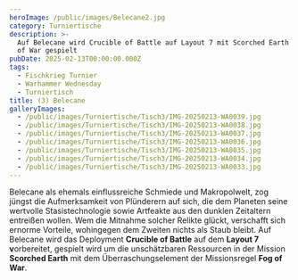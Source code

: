 ```yaml
---
heroImage: /public/images/Belecane2.jpg
category: Turniertische
description: >-
  Auf Belecane wird Crucible of Battle auf Layout 7 mit Scorched Earth und Fog
  of War gespielt
pubDate: 2025-02-13T00:00:00.000Z
tags:
  - Fischkrieg Turnier
  - Warhammer Wednesday
  - Turniertisch
title: (3) Belecane
galleryImages:
  - /public/images/Turniertische/Tisch3/IMG-20250213-WA0039.jpg
  - /public/images/Turniertische/Tisch3/IMG-20250213-WA0038.jpg
  - /public/images/Turniertische/Tisch3/IMG-20250213-WA0037.jpg
  - /public/images/Turniertische/Tisch3/IMG-20250213-WA0036.jpg
  - /public/images/Turniertische/Tisch3/IMG-20250213-WA0035.jpg
  - /public/images/Turniertische/Tisch3/IMG-20250213-WA0034.jpg
  - /public/images/Turniertische/Tisch3/IMG-20250213-WA0033.jpg
---
```


Belecane als ehemals einflussreiche Schmiede und Makropolwelt, zog jüngst die Aufmerksamkeit von Plünderern auf sich, die dem Planeten seine wertvolle Stasistechnologie sowie Artfeakte aus den dunklen Zeitaltern entreißen wollen. Wem die Mitnahme solcher Relikte glückt, verschafft sich ernorme Vorteile, wohingegen dem Zweiten nichts als Staub bleibt. Auf Belecane wird das Deployment **Crucible of Battle** auf dem **Layout 7 v**orbereitet, gespielt wird um die unschätzbaren Ressourcen in der Mission **Scorched Earth** mit dem Überraschungselement der Missionsregel **Fog of War**.

